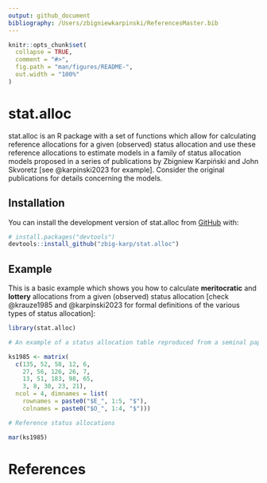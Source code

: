 ```yaml
---
output: github_document
bibliography: /Users/zbigniewkarpinski/ReferencesMaster.bib
---
```


<!-- README.md is generated from README.Rmd. Please edit that file -->

```r
knitr::opts_chunk$set(
  collapse = TRUE,
  comment = "#>",
  fig.path = "man/figures/README-",
  out.width = "100%"
)
```

# stat.alloc

<!-- badges: start -->
<!-- badges: end -->

stat.alloc is an R package with a set of functions which allow for calculating reference allocations for a given (observed) status allocation and use these reference allocations to estimate models in a family of status allocation models proposed in a series of publications by Zbigniew Karpiński and John Skvoretz [see @karpinski2023 for example]. Consider the original publications for details concerning the models.

## Installation

You can install the development version of stat.alloc from [GitHub](https://github.com/) with:

``` r
# install.packages("devtools")
devtools::install_github("zbig-karp/stat.alloc")
```

## Example

This is a basic example which shows you how to calculate **meritocratic** and **lottery** allocations from a given (observed) status allocation [check @krauze1985 and @karpinski2023 for formal definitions of the various types of status allocation]:

```r
library(stat.alloc)

# An example of a status allocation table reproduced from a seminal paper by Krauze and Słomczyński (1985). It shows counts of individual from a given educational category (row of the matrix) who end up in a given occupational status (column of the matrix).

ks1985 <- matrix(
  c(135, 52, 58, 12, 6, 
    27, 56, 126, 26, 7, 
    13, 51, 183, 98, 65, 
    3, 8, 30, 23, 21), 
  ncol = 4, dimnames = list(
    rownames = paste0("$E_", 1:5, "$"), 
    colnames = paste0("$O_", 1:4, "$")))

# Reference status allocations 

mar(ks1985)
```

# References
